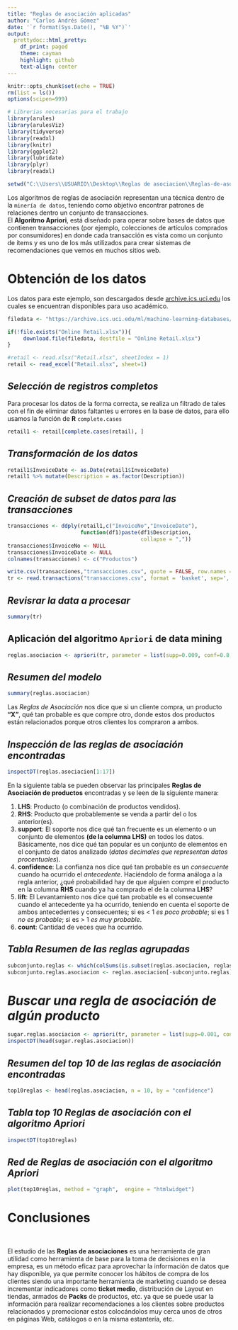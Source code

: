 ```yaml
---
title: "Reglas de asociación aplicadas"
author: "Carlos Andrés Gómez"
date: '`r format(Sys.Date(), "%B %Y")`'
output: 
  prettydoc::html_pretty:
    df_print: paged
    theme: cayman
    highlight: github
    text-align: center
---
```


```r
knitr::opts_chunk$set(echo = TRUE)
rm(list = ls())
options(scipen=999)

# Librerias necesarias para el trabajo
library(arules)
library(arulesViz)
library(tidyverse)
library(readxl)
library(knitr)
library(ggplot2)
library(lubridate)
library(plyr)
library(readxl)

setwd("C:\\Users\\USUARIO\\Desktop\\Reglas de asociacion\\Reglas-de-asociaci-n")
```

<div class=text-justify>
Los algoritmos de reglas de asociación representan una técnica dentro de la `minería de datos`, teniendo como objetivo encontrar patrones de relaciones dentro un conjunto de transacciones.
<br>
El **Algoritmo Apriori**, está diseñado para operar sobre bases de datos que contienen transacciones (por ejemplo, colecciones de artículos comprados por consumidores) en donde cada transacción es vista como un conjunto de ítems y es uno de los más utilizados para crear sistemas de recomendaciones que vemos en muchos sitios web.

</div>

# **Obtención de los datos**

Los datos para este ejemplo, son descargados desde [archive.ics.uci.edu](https://archive.ics.uci.edu/ml/machine-learning-databases/) los cuales se encuentran disponibles para uso académico.

```r
filedata <- "https://archive.ics.uci.edu/ml/machine-learning-databases/00352/Online%20Retail.xlsx"

if(!file.exists("Online Retail.xlsx")){
     download.file(filedata, destfile = "Online Retail.xlsx")
}

#retail <- read.xlsx("Retail.xlsx", sheetIndex = 1)
retail <- read_excel("Retail.xlsx", sheet=1)
```

## *Selección de registros completos*

Para procesar los datos de la forma correcta, se realiza un filtrado de tales con el fin de eliminar datos faltantes u errores en la base de datos, para ello usamos la función de **R** `complete.cases`

```r
retail1 <- retail[complete.cases(retail), ]
```

## *Transformación de los datos*
```r
retail1$InvoiceDate <- as.Date(retail1$InvoiceDate)
retail1 %>% mutate(Description = as.factor(Description))
```

## *Creación de subset de datos para las transacciones*
```r
transacciones <- ddply(retail1,c("InvoiceNo","InvoiceDate"),
                       function(df1)paste(df1$Description,
                                          collapse = ","))
transacciones$InvoiceNo <- NULL
transacciones$InvoiceDate <- NULL
colnames(transacciones) <- c("Productos")
```

```r
write.csv(transacciones,"transacciones.csv", quote = FALSE, row.names = FALSE)
tr <- read.transactions("transacciones.csv", format = 'basket', sep=',')
```

## *Revisrar la data a procesar*

```r
summary(tr)
```

## **Aplicación del algoritmo `Apriori` de data mining**

```r
reglas.asociacion <- apriori(tr, parameter = list(supp=0.009, conf=0.8, maxlen=10))
```

## *Resumen del modelo*

```r
summary(reglas.asociacion)
```

Las *Reglas de Asociación* nos dice que si un cliente compra, un producto **"X"**, qué tan probable es que compre otro, donde estos dos productos están relacionados porque otros clientes los compraron a ambos. 

## *Inspección de las reglas de asociación encontradas* 


```r
inspectDT(reglas.asociacion[1:17])
```

En la siguiente tabla se pueden observar las principales **Reglas de Asociación de productos** encontradas y se leen de la siguiente manera:

1. **LHS**: Producto (o combinación de productos vendidos).
2. **RHS**: Producto que probablemente se venda a partir del o los anterior(es).
3. **support**: El soporte nos dice qué tan frecuente es un elemento o un conjunto de elementos **(de la columna LHS)** en todos los datos. Básicamente, nos dice qué tan popular es un conjunto de elementos en el conjunto de datos analizado (*datos decimales que representan datos procentuales*).
4. **confidence**: La confianza nos dice qué tan probable es un *consecuente* cuando ha ocurrido el *antecedente*. Haciéndolo de forma análoga a la regla anterior, ¿qué probabilidad hay de que alguien compre el producto en la columna **RHS** cuando ya ha comprado el de la columna **LHS**?
5. **lift**: El Levantamiento nos dice qué tan probable es el consecuente cuando el antecedente ya ha ocurrido, teniendo en cuenta el soporte de ambos antecedentes y consecuentes; si es < 1 *es poco probable*; si es 1 *no es probable*; si es  > 1 *es muy probable*.
6. **count**: Cantidad de veces que ha ocurrido.

## *Tabla Resumen de las reglas agrupadas*

```r
subconjunto.reglas <- which(colSums(is.subset(reglas.asociacion, reglas.asociacion)) > 1)
subconjunto.reglas.asociacion <- reglas.asociacion[-subconjunto.reglas]
```

# *Buscar una regla de asociación de algún producto*

```r
sugar.reglas.asociacion <- apriori(tr, parameter = list(supp=0.001, conf=0.8), appearance = list(default="lhs",rhs="SUGAR"))
inspectDT(head(sugar.reglas.asociacion))
```


## *Resumen del top 10 de las reglas de asociación encontradas*

```r
top10reglas <- head(reglas.asociacion, n = 10, by = "confidence")
```

## *Tabla top 10 Reglas de asociación con el algoritmo **Apriori***

```r
inspectDT(top10reglas)

```

## *Red de Reglas de asociación con el algoritmo Apriori*

```r
plot(top10reglas, method = "graph",  engine = "htmlwidget")
```

# **Conclusiones**
<br>

<div class=text-justify>
El estudio de las **Reglas de asociaciones** es una herramienta de gran utilidad como herramienta de base para la toma de decisiones en la empresa, es un método eficaz para aprovechar la información de datos que hay disponible, ya que permite conocer los hábitos de compra de los clientes siendo una importante herramienta de marketing cuando se desea incrementar indicadores como **ticket medio**, distribución de Layout en tiendas, armados de **Packs** de productos, etc. ya que se puede usar la información para realizar recomendaciones a los clientes sobre productos relacionados y promocionar estos colocándolos muy cerca unos de otros en páginas Web, catálogos o en la misma estantería, etc.

</div>
